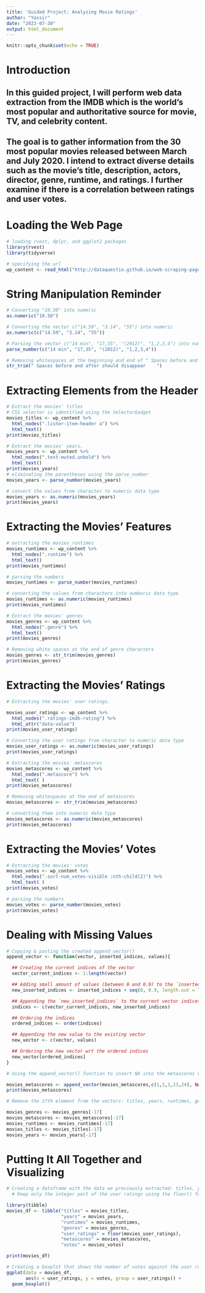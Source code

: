 ```yaml
---
title: 'Guided Project: Analyzing Movie Ratings'
author: "Yassir"
date: "2023-07-30"
output: html_document
---
```


```r
knitr::opts_chunk$set(echo = TRUE)
```

# Introduction

## In this guided project, I will perform web data extraction from the IMDB which is the world's most popular and authoritative source for movie, TV, and celebrity content.
## The goal is to gather information from the 30 most popular movies released between March and July 2020. I intend to extract diverse details such as the movie's title, description, actors, director, genre, runtime, and ratings. I further examine if there is a correlation between ratings and user votes.

# Loading the Web Page
```r
# loading rvest, dplyr, and ggplot2 packages
library(rvest)
library(tidyverse)

# specifying the url
wp_content <- read_html("http://dataquestio.github.io/web-scraping-pages/IMDb-DQgp.html")
```

# String Manipulation Reminder
```r
# Converting "10.50" into numeric
as.numeric("10.50")

# Converting the vector c("14.59", "3.14", "55") into numeric
as.numeric(c("14.59", "3.14", "55"))

# Parsing the vector c("14 min", "17,35", "(2012)", "1,2,3,4") into numeric
parse_number(c("14 min", "17,35", "(2012)", "1,2,3,4"))

# Removing whitespaces at the beginning and end of " Spaces before and after should disappear    "
str_trim(" Spaces before and after should disappear    ")

```
# Extracting Elements from the Header
```r
# Extract the movies' titles
# CSS selector is identified using the SelectorGadget
movies_titles <- wp_content %>%
  html_nodes(".lister-item-header a") %>% 
  html_text()
print(movies_titles)

# Extract the movies' years.
movies_years <- wp_content %>%
  html_nodes(".text-muted.unbold") %>%
  html_text()
print(movies_years)
# eliminating the parentheses using the parse_number
movies_years <- parse_number(movies_years)

# convert the values from character to numeric data type
movies_years <- as.numeric(movies_years)
print(movies_years)

```
# Extracting the Movies' Features
```r
# extracting the movies_runtimes
movies_runtimes <- wp_content %>%
  html_nodes(".runtime") %>%
  html_text()
print(movies_runtimes) 

# parsing the numbers
movies_runtimes <- parse_number(movies_runtimes)

# converting the values from characters into numberic data type
movies_runtimes <- as.numeric(movies_runtimes)
print(movies_runtimes)

# Extract the movies' genres
movies_genres <- wp_content %>%
  html_nodes(".genre") %>%
  html_text()
print(movies_genres) 

# Removing white spaces at the end of genre characters
movies_genres <- str_trim(movies_genres)
print(movies_genres)

```

# Extracting the Movies' Ratings
```r
# Extracting the movies' user ratings.

movies_user_ratings <- wp_content %>%
  html_nodes(".ratings-imdb-rating") %>%
  html_attr("data-value")
print(movies_user_ratings) 

# Converting the user ratings from character to numeric data type
movies_user_ratings <- as.numeric(movies_user_ratings)
print(movies_user_ratings)

# Extracting the movies' metascores
movies_metascores <- wp_content %>%
  html_nodes(".metascore") %>%
  html_text( )
print(movies_metascores) 

# Removing whitespaces at the end of metascores 
movies_metascores <- str_trim(movies_metascores)

# converting them into numeric data type
movies_metascores <- as.numeric(movies_metascores)
print(movies_metascores)
```
# Extracting the Movies' Votes
```r
# Extracting the movies' votes
movies_votes <- wp_content %>%
  html_nodes(".sort-num_votes-visible :nth-child(2)") %>%
  html_text( )
print(movies_votes) 

# parsing the numbers
movies_votes <- parse_number(movies_votes)
print(movies_votes)

```

# Dealing with Missing Values
```r
# Copying & pasting the created append_vector()
append_vector <- function(vector, inserted_indices, values){

  ## Creating the current indices of the vector
  vector_current_indices <- 1:length(vector)

  ## Adding small amount of values (between 0 and 0.9) to the `inserted_indices`
  new_inserted_indices <- inserted_indices + seq(0, 0.9, length.out = length(inserted_indices))

  ## Appending the `new_inserted_indices` to the current vector indices
  indices <- c(vector_current_indices, new_inserted_indices)

  ## Ordering the indices
  ordered_indices <- order(indices)

  ## Appending the new value to the existing vector
  new_vector <- c(vector, values)

  ## Ordering the new vector wrt the ordered indices
  new_vector[ordered_indices]
}

# Using the append_vector() function to insert NA into the metascores vector after the positions 1, 1, 1, 13, and 24

movies_metascores <- append_vector(movies_metascores,c(1,1,1,13,24), NA)
print(movies_metascores)

# Remove the 17th element from the vectors: titles, years, runtimes, genres, and metascores

movies_genres <- movies_genres[-17]
movies_metascores <- movies_metascores[-17]
movies_runtimes <- movies_runtimes[-17]
movies_titles <- movies_titles[-17]
movies_years <- movies_years[-17]
```

# Putting It All Together and Visualizing
```r
# Creating a dataframe with the data we previously extracted: titles, years, runtimes, genres, user ratings, metascores, and votes.
  # Keep only the integer part of the user ratings using the floor() function. For example, 3.4 becomes 3

library(tibble)
movies_df <- tibble("titles" = movies_titles,
                    "years" = movies_years,
                    "runtimes" = movies_runtimes,
                    "genres" = movies_genres,
                    "user_ratings" = floor(movies_user_ratings),
                    "metascores" = movies_metascores,
                    "votes" = movies_votes)

print(movies_df)

# Creating a boxplot that shows the number of votes against the user rating.
ggplot(data = movies_df,
       aes(x = user_ratings, y = votes, group = user_ratings)) +
  geom_boxplot()

```

